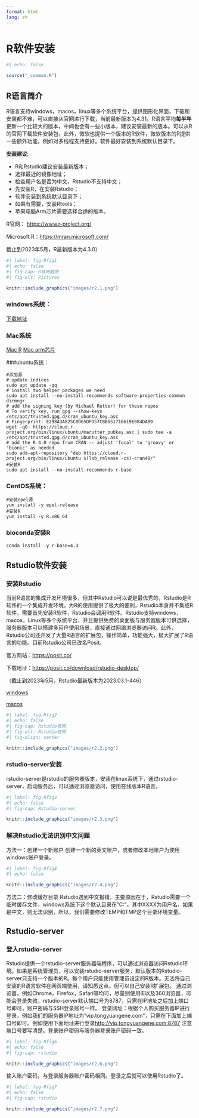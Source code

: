```yaml
---
format: html
lang: zh
---
```

# R软件安装 {.sec-install}

```r
#| echo: false

source("_common.R")
```

## R语言简介

R语言支持windows，macos，linux等多个系统平台，提供图形化界面，下载和安装都不难，可以直接从官网进行下载，当前最新版本为4.31。R语言平均**每半年**更新一个比较大的版本，中间也会有一些小版本，建议安装最新的版本。可以从R的官网下载软件安装包，此外，微软也提供一个版本的R软件，微软版本的R提供一些额外功能，例如对多线程支持更好。软件最好安装到系统默认目录下。

**安装建议**:

-   R和Rstudio建议安装最新版本；
-   选择最近的镜像地址；
-   检查用户名是否为中文，Rstudio不支持中文；
-   先安装R，在安装Rstudio；
-   软件安装到系统默认目录下；
-   如果有需要，安装Rtools；
-   苹果电脑Arm芯片需要选择合适的版本。

R官网： <https://www.r-project.org/>

Microsoft R：<https://mran.microsoft.com/>

::: callout-note
截止到2023年5月，R最新版本为4.3.0）
:::

```r
#| label: fig-Rfig1
#| echo: false
#| fig-cap: R官网截图
#| fig-alt: Pictures

knitr::include_graphics("images/r2.1.png")
```

### windows系统：

[下载地址](https://cloud.r-project.org/bin/windows/base/R-4.3.0-win.exe)

### Mac系统

[Mac R](https://cloud.r-project.org/bin/macosx/big-sur-x86_64/base/R-4.3.0-x86_64.pkg) [Mac arm芯片](https://cloud.r-project.org/bin/macosx/big-sur-arm64/base/R-4.3.0-arm64.pkg)

###ubuntu系统：

```         
#添加源
# update indices
sudo apt update -qq
# install two helper packages we need
sudo apt install --no-install-recommends software-properties-common dirmngr
# add the signing key (by Michael Rutter) for these repos
# To verify key, run gpg --show-keys /etc/apt/trusted.gpg.d/cran_ubuntu_key.asc 
# Fingerprint: E298A3A825C0D65DFD57CBB651716619E084DAB9
wget -qO- https://cloud.r-project.org/bin/linux/ubuntu/marutter_pubkey.asc | sudo tee -a /etc/apt/trusted.gpg.d/cran_ubuntu_key.asc
# add the R 4.0 repo from CRAN -- adjust 'focal' to 'groovy' or 'bionic' as needed
sudo add-apt-repository "deb https://cloud.r-project.org/bin/linux/ubuntu $(lsb_release -cs)-cran40/"
#安装R
sudo apt install --no-install-recommends r-base
```

### CentOS系统：

```         
#安装epel源
yum install -y epel-release
#安装R
yum install -y R.x86_64
```

### bioconda安装R

```         
conda install -y r-base=4.3
```

## Rstudio软件安装

### 安装Rstudio

当前R语言的集成开发环境很多，但其中Rstudio可以说是最优秀的，Rstudio是R软件的一个集成开发环境，为R的使用提供了极大的便利，Rstudio本身并不集成R软件，需要首先安装R软件，Rstudio会调用R软件。Rstudio支持windows，macos，Linux等多个系统平台，并且提供免费的桌面版与服务器版本可供选择，服务器版本可以搭建多用户使用场景，直接通过网络浏览器访问R。此外，Rstudio公司还开发了大量R语言的扩展包，操作简单，功能强大，极大扩展了R语言的功能。目前Rstudio公司已改名Posit。

官方网站：<https://posit.co/>

下载地址：<https://posit.co/download/rstudio-desktop/>

::: callout-note
（截止到2023年5月，Rstudio最新版本为2023.03.1-446）
:::

[windows](https://download1.rstudio.org/electron/windows/RStudio-2023.03.1-446.exe)

[macos](https://download1.rstudio.org/electron/macos/RStudio-2023.03.1-446.dmg)

```r
#| label: fig-Rfig2
#| echo: false
#| fig-cap: Rstudio官网
#| fig-alt: Rstudio官网
#| fig-align: center

knitr::include_graphics("images/r2.2.png")
```

### rstudio-server安装

rstudio-server是rstudio的服务器版本，安装在linux系统下，通过rstudio-server，启动服务后，可以通过浏览器访问，使用在线版本R语言。

```r
#| label: fig-Rfig3
#| echo: false
#| fig-cap: Rstudio-server

knitr::include_graphics("images/r2.3.png")
```

### 解决Rstudio无法识别中文问题

方法一：创建一个新账户 创建一个新的英文账户，或者修改本地账户为使用windows账户登录。

```r
#| label: fig-Rfig4
#| echo: false

knitr::include_graphics("images/r2.4.png")
```

方法二：修改缓存目录 Rstudio遇到中文报错，主要原因在于，Rstudio需要一个临时缓存文件，windows系统下这个默认目录在"C:\User\XXXX\AppData\Local\Temp"。其中XXXX为用户名，如果是中文，则无法识别，所以，我们需要修改TEMP和TMP这个目录环境变量。

## Rstudio-server

### 登入rstudio-server

Rstudio提供一个rstudio-server服务器端程序，可以通过浏览器访问Rstudio环境。如果是系统管理员，可以安装rstudio-server服务，默认版本的Rstudio-server只支持一个版本的R。每个用户只能使用管理员设定的R版本。无法将自己安装的R语言软件在网页端使用，请知悉这点。但可以自己安装R扩展包。 通过浏览器，例如Chrome，Firefox，Safari等均可，尽量别使用IE以及360浏览器，可能会登录失败。rstudio-server默认端口号为8787，只需在IP地址之后加上端口号即可，账户密码与SSH登录账号一样。 登录网址：根据个人购买服务器IP进行登录，例如我们的服务器IP地址为"vip.tongyuangene.com"，只需在下面加上端口号即可。例如使用下面地址进行登录<http://vip.tongyuangene.com:8787> 注意端口号要写清楚。登录账户密码与服务器登录账户密码一致。

```r
#| label: fig-Rfig6
#| echo: false
#| fig-cap: rstudio

knitr::include_graphics("images/r2.6.png")
```

输入账户密码，与登录服务器账户密码相同。登录之后就可以使用Rstudio了。

```r
#| label: fig-Rfig7
#| echo: false
#| fig-cap: rstudio

knitr::include_graphics("images/r2.7.png")
```
